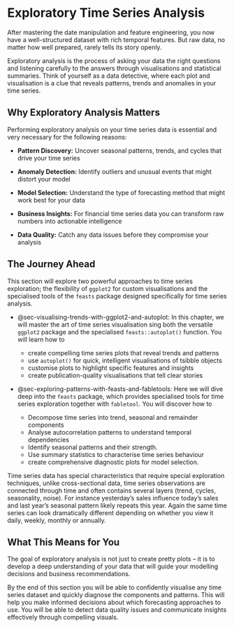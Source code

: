 # Exploratory Time Series Analysis {#sec-exploratory-time-series-analysis}

After mastering the date manipulation and feature engineering, you now have a well-structured dataset with rich temporal features. But raw data, no matter how well prepared, rarely tells its story openly.

Exploratory analysis is the process of asking your data the right questions and listening carefully to the answers through visualisations and statistical summaries. Think of yourself as a data detective, where each plot and visualisation is a clue that reveals patterns, trends and anomalies in your time series.

## Why Exploratory Analysis Matters

Performing exploratory analysis on your time series data is essential and very necessary for the following reasons:

-   **Pattern Discovery:** Uncover seasonal patterns, trends, and cycles that drive your time series

-   **Anomaly Detection:** Identify outliers and unusual events that might distort your model

-   **Model Selection:** Understand the type of forecasting method that might work best for your data

-   **Business Insights:** For financial time series data you can transform raw numbers into actionable intelligence

-   **Data Quality:** Catch any data issues before they compromise your analysis

## The Journey Ahead

This section will explore two powerful approaches to time series exploration; the flexibility of `ggplot2` for custom visualisations and the specialised tools of the `feasts` package designed specifically for time series analysis.

-   @sec-visualising-trends-with-ggplot2-and-autoplot: In this chapter, we will master the art of time series visualisation sing both the versatile `ggplot2` package and the specialised `feasts::autoplot()` function. You will learn how to

    -   create compelling time series plots that reveal trends and patterns
    -   use `autoplot()` for quick, intelligent visualisations of tsibble objects
    -   customise plots to highlight specific features and insights
    -   create publication-quality visualisations that tell clear stories

-   @sec-exploring-patterns-with-feasts-and-fabletools: Here we will dive deep into the `feasts` package, which provides specialised tools for time series exploration together with `fabletool`. You will discover how to

    -   Decompose time series into trend, seasonal and remainder components
    -   Analyse autocorrelation patterns to understand temporal dependencies
    -   Identify seasonal patterns and their strength.
    -   Use summary statistics to characterise time series behaviour
    -   create comprehensive diagnostic plots for model selection.

Time series data has special characteristics that require special exploration techniques, unlike cross-sectional data, time series observations are connected through time and often contains several layers (trend, cycles, seasonality, noise). For instance yesterday's sales influence today's sales and last year's seasonal pattern likely repeats this year. Again the same time series can look dramatically different depending on whether you view it daily, weekly, monthly or annually.

## What This Means for You

The goal of exploratory analysis is not just to create pretty plots – it is to develop a deep understanding of your data that will guide your modelling decisions and business recommendations.

By the end of this section you will be able to confidently visualise any time series dataset and quickly diagnose the components and patterns. This will help you make informed decisions about which forecasting approaches to use. You will be able to detect data quality issues and communicate insights effectively through compelling visuals.
